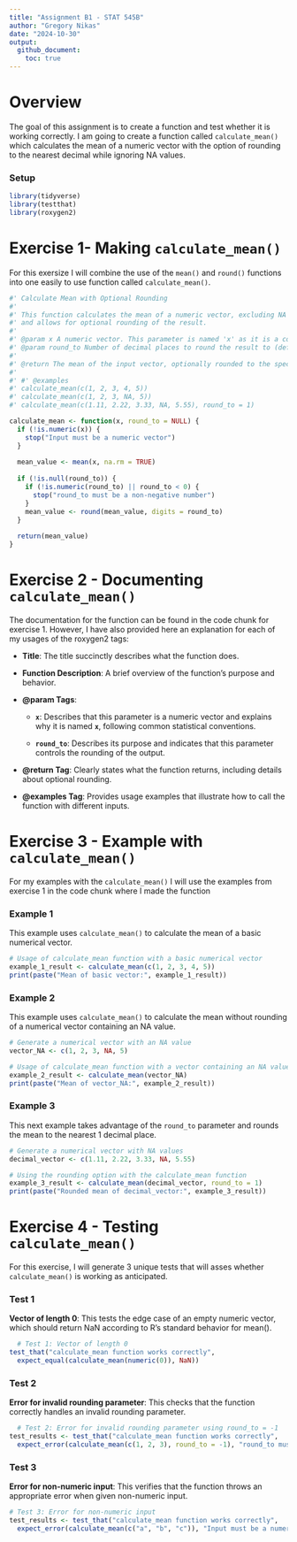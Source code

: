 ```yaml
---
title: "Assignment B1 - STAT 545B"
author: "Gregory Nikas"
date: "2024-10-30"
output: 
  github_document:
    toc: true
---
```


# Overview

The goal of this assignment is to create a function and test whether it is working correctly. I am going to create a function called `calculate_mean()` which calculates the mean of a numeric vector with the option of rounding to the nearest decimal while ignoring NA values.

### Setup

```r
library(tidyverse)
library(testthat)
library(roxygen2)
```

# Exercise 1- Making `calculate_mean()`

For this exersize I will combine the use of the `mean()` and `round()` functions into one easily to use function called `calculate_mean()`.

```r
#' Calculate Mean with Optional Rounding
#'
#' This function calculates the mean of a numeric vector, excluding NA values,
#' and allows for optional rounding of the result.
#'
#' @param x A numeric vector. This parameter is named 'x' as it is a common convention in statistics to denote a variable or dataset.
#' @param round_to Number of decimal places to round the result to (default is NULL, meaning no rounding). The name 'round_to' clearly indicates its purpose of specifying how many decimal places the output should be rounded to.
#'
#' @return The mean of the input vector, optionally rounded to the specified number of decimal places. If no rounding is specified, it returns the mean as a numeric value.
#' 
#' #' @examples
#' calculate_mean(c(1, 2, 3, 4, 5))
#' calculate_mean(c(1, 2, 3, NA, 5))
#' calculate_mean(c(1.11, 2.22, 3.33, NA, 5.55), round_to = 1)

calculate_mean <- function(x, round_to = NULL) {
  if (!is.numeric(x)) {
    stop("Input must be a numeric vector")
  }
  
  mean_value <- mean(x, na.rm = TRUE)
  
  if (!is.null(round_to)) {
    if (!is.numeric(round_to) || round_to < 0) {
      stop("round_to must be a non-negative number")
    }
    mean_value <- round(mean_value, digits = round_to)
  }
  
  return(mean_value)
}
```

# Exercise 2 - Documenting `calculate_mean()`

The documentation for the function can be found in the code chunk for exercise 1. However, I have also provided here an explanation for each of my usages of the roxygen2 tags:

-   **Title**: The title succinctly describes what the function does.

-   **Function Description**: A brief overview of the function's purpose and behavior.

-   **\@param Tags**:

    -   **`x`**: Describes that this parameter is a numeric vector and explains why it is named **`x`**, following common statistical conventions.

    -   **`round_to`**: Describes its purpose and indicates that this parameter controls the rounding of the output.

-   **\@return Tag**: Clearly states what the function returns, including details about optional rounding.

-   **\@examples Tag**: Provides usage examples that illustrate how to call the function with different inputs.

# Exercise 3 - Example with `calculate_mean()`

For my examples with the `calculate_mean()` I will use the examples from exercise 1 in the code chunk where I made the function

### Example 1

This example uses `calculate_mean()` to calculate the mean of a basic numerical vector.

```r
# Usage of calculate_mean function with a basic numerical vector
example_1_result <- calculate_mean(c(1, 2, 3, 4, 5))
print(paste("Mean of basic vector:", example_1_result))
```

### Example 2

This example uses `calculate_mean()` to calculate the mean without rounding of a numerical vector containing an NA value.

```r
# Generate a numerical vector with an NA value
vector_NA <- c(1, 2, 3, NA, 5)

# Usage of calculate_mean function with a vector containing an NA value
example_2_result <- calculate_mean(vector_NA)
print(paste("Mean of vector_NA:", example_2_result))
```

### Example 3

This next example takes advantage of the `round_to` parameter and rounds the mean to the nearest 1 decimal place.

```r
# Generate a numerical vector with NA values
decimal_vector <- c(1.11, 2.22, 3.33, NA, 5.55)

# Using the rounding option with the calculate_mean function
example_3_result <- calculate_mean(decimal_vector, round_to = 1)
print(paste("Rounded mean of decimal_vector:", example_3_result))
```

# Exercise 4 - Testing `calculate_mean()`

For this exercise, I will generate 3 unique tests that will asses whether `calculate_mean()` is working as anticipated.

### Test 1

**Vector of length 0**: This tests the edge case of an empty numeric vector, which should return NaN according to R's standard behavior for mean().

```r
  # Test 1: Vector of length 0
test_that("calculate_mean function works correctly",
  expect_equal(calculate_mean(numeric(0)), NaN))
```

### Test 2

**Error for invalid rounding parameter**: This checks that the function correctly handles an invalid rounding parameter.

```r
  # Test 2: Error for invalid rounding parameter using round_to = -1
test_results <- test_that("calculate_mean function works correctly",
  expect_error(calculate_mean(c(1, 2, 3), round_to = -1), "round_to must be a non-negative number"))
```

### Test 3

**Error for non-numeric input**: This verifies that the function throws an appropriate error when given non-numeric input.

```r
# Test 3: Error for non-numeric input
test_results <- test_that("calculate_mean function works correctly",
  expect_error(calculate_mean(c("a", "b", "c")), "Input must be a numeric vector"))
```
